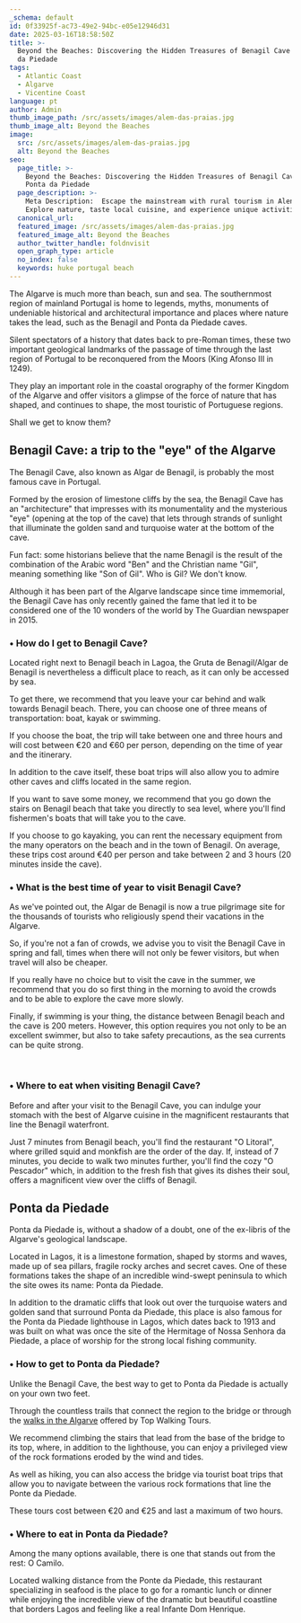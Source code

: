 ```yaml
---
_schema: default
id: 0f33925f-ac73-49e2-94bc-e05e12946d31
date: 2025-03-16T18:58:50Z
title: >-
  Beyond the Beaches: Discovering the Hidden Treasures of Benagil Cave and Ponta
  da Piedade
tags:
  - Atlantic Coast
  - Algarve
  - Vicentine Coast
language: pt
author: Admin
thumb_image_path: /src/assets/images/alem-das-praias.jpg
thumb_image_alt: Beyond the Beaches
image:
  src: /src/assets/images/alem-das-praias.jpg
  alt: Beyond the Beaches
seo:
  page_title: >-
    Beyond the Beaches: Discovering the Hidden Treasures of Benagil Cave and
    Ponta da Piedade
  page_description: >-
    Meta Description:  Escape the mainstream with rural tourism in Alentejo.
    Explore nature, taste local cuisine, and experience unique activitie
  canonical_url:
  featured_image: /src/assets/images/alem-das-praias.jpg
  featured_image_alt: Beyond the Beaches
  author_twitter_handle: foldnvisit
  open_graph_type: article
  no_index: false
  keywords: huke portugal beach
---
```


The Algarve is much more than beach, sun and sea. The southernmost region of
mainland Portugal is home to legends, myths, monuments of undeniable historical
and architectural importance and places where nature takes the lead, such as the
Benagil and Ponta da Piedade caves.

Silent spectators of a history that dates back to pre-Roman times, these two
important geological landmarks of the passage of time through the last region of
Portugal to be reconquered from the Moors (King Afonso III in 1249).

They play an important role in the coastal orography of the former Kingdom of
the Algarve and offer visitors a glimpse of the force of nature that has shaped,
and continues to shape, the most touristic of Portuguese regions.

Shall we get to know them?

## **Benagil Cave: a trip to the "eye" of the Algarve**

The Benagil Cave, also known as Algar de Benagil, is probably the most famous
cave in Portugal.

Formed by the erosion of limestone cliffs by the sea, the Benagil Cave has an
"architecture" that impresses with its monumentality and the mysterious "eye"
(opening at the top of the cave) that lets through strands of sunlight that
illuminate the golden sand and turquoise water at the bottom of the cave.

Fun fact: some historians believe that the name Benagil is the result of the
combination of the Arabic word "Ben" and the Christian name "Gil", meaning
something like "Son of Gil". Who is Gil? We don't know.

Although it has been part of the Algarve landscape since time immemorial, the
Benagil Cave has only recently gained the fame that led it to be considered one
of the 10 wonders of the world by The Guardian newspaper in 2015.

### **• How do I get to Benagil Cave?**

Located right next to Benagil beach in Lagoa, the Gruta de Benagil/Algar de
Benagil is nevertheless a difficult place to reach, as it can only be accessed
by sea.

To get there, we recommend that you leave your car behind and walk towards
Benagil beach. There, you can choose one of three means of transportation: boat,
kayak or swimming.

If you choose the boat, the trip will take between one and three hours and will
cost between €20 and €60 per person, depending on the time of year and the
itinerary.

In addition to the cave itself, these boat trips will also allow you to admire
other caves and cliffs located in the same region.

If you want to save some money, we recommend that you go down the stairs on
Benagil beach that take you directly to sea level, where you'll find fishermen's
boats that will take you to the cave.

If you choose to go kayaking, you can rent the necessary equipment from the many
operators on the beach and in the town of Benagil. On average, these trips cost
around €40 per person and take between 2 and 3 hours (20 minutes inside the
cave).

### **• What is the best time of year to visit Benagil Cave?**

As we've pointed out, the Algar de Benagil is now a true pilgrimage site for the
thousands of tourists who religiously spend their vacations in the Algarve.

So, if you're not a fan of crowds, we advise you to visit the Benagil Cave in
spring and fall, times when there will not only be fewer visitors, but when
travel will also be cheaper.

If you really have no choice but to visit the cave in the summer, we recommend
that you do so first thing in the morning to avoid the crowds and to be able to
explore the cave more slowly.

Finally, if swimming is your thing, the distance between Benagil beach and the
cave is 200 meters. However, this option requires you not only to be an
excellent swimmer, but also to take safety precautions, as the sea currents can
be quite strong.

<br />

### **• Where to eat when visiting Benagil Cave?**

Before and after your visit to the Benagil Cave, you can indulge your stomach
with the best of Algarve cuisine in the magnificent restaurants that line the
Benagil waterfront.

Just 7 minutes from Benagil beach, you'll find the restaurant "O Litoral", where
grilled squid and monkfish are the order of the day. If, instead of 7 minutes,
you decide to walk two minutes further, you'll find the cozy "O Pescador" which,
in addition to the fresh fish that gives its dishes their soul, offers a
magnificent view over the cliffs of Benagil.

## **Ponta da Piedade**

Ponta da Piedade is, without a shadow of a doubt, one of the ex-libris of the
Algarve's geological landscape.

Located in Lagos, it is a limestone formation, shaped by storms and waves, made
up of sea pillars, fragile rocky arches and secret caves. One of these
formations takes the shape of an incredible wind-swept peninsula to which the
site owes its name: Ponta da Piedade.

In addition to the dramatic cliffs that look out over the turquoise waters and
golden sand that surround Ponta da Piedade, this place is also famous for the
Ponta da Piedade lighthouse in Lagos, which dates back to 1913 and was built on
what was once the site of the Hermitage of Nossa Senhora da Piedade, a place of
worship for the strong local fishing community.

### **• How to get to Ponta da Piedade?**

<SnippetsAstroImage
  image_path="/src/assets/images/alem-das-praias.jpg"
  image_alt="Beyond the Beaches"
/>

Unlike the Benagil Cave, the best way to get to Ponta da Piedade is actually on
your own two feet.

Through the countless trails that connect the region to the bridge or through
the
[walks in the Algarve](https://topwalkingtoursportugal.com/hiking-algarve-vicentine-southeast-portugal-coast)
offered by Top Walking Tours.

We recommend climbing the stairs that lead from the base of the bridge to its
top, where, in addition to the lighthouse, you can enjoy a privileged view of
the rock formations eroded by the wind and tides.

As well as hiking, you can also access the bridge via tourist boat trips that
allow you to navigate between the various rock formations that line the Ponte da
Piedade.

These tours cost between €20 and €25 and last a maximum of two hours.

### **• Where to eat in Ponta da Piedade?**

Among the many options available, there is one that stands out from the rest: O
Camilo.

Located walking distance from the Ponte da Piedade, this restaurant specializing
in seafood is the place to go for a romantic lunch or dinner while enjoying the
incredible view of the dramatic but beautiful coastline that borders Lagos and
feeling like a real Infante Dom Henrique.

<br />

